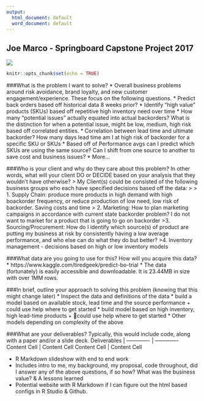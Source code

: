 ---
output:
  html_document: default
  word_document: default
---
## Joe Marco - Springboard Capstone Project 2017 
![](https://dddhl3vz19llg.cloudfront.net/jnj_1.0.54_master/assets/jnj-og-logo.jpg)

```{r setup, include=FALSE}
knitr::opts_chunk$set(echo = TRUE)
```


###What is the problem I want to solve?
* Overall business problems around risk avoidance, brand loyalty, and new customer engagement/experience. These focus on the following questions.
* Predict back orders based off historical data 8 weeks prior?
* Identify “high value” products (SKUs) based off repetitive high inventory need over time
* How many “potential issues” actually equated into actual backorders? What is the distinction for when a potential issue, might be low, medium, high risk based off correlated entities.
* Correlation between lead time and ultimate backorder? How many days lead time am I at high risk of backorder for a specific SKU or SKUs
* Based off of Performance avgs can I predict which SKUs are using the same source? Can I shift from one source to another to save cost and business issues?
* More…

###Who is your client and why do they care about this problem? In other words, what will your client DO or DECIDE based on your analysis that they wouldn’t have otherwise?
> My Client(s) could be consisted of the following business groups who each have specified decisions based off the data:
>
> 1.	Supply Chain: produce more products in high demand with high boackorder frequency, or reduce production of low need, low risk of backorder. Saving costs and time
> 2.	Marketing: How to plan marketing campaigns in accordance with current state backorder problem? I do not want to market for a product that is going to go on backorder
>3.	Sourcing/Procurement: How do I identify which source(s) of product are putting my business at risk by consistently having a low average performance, and who else can do what they do but better?
>4. Inventory management - decisions based on high or low inventory models


###What data are you going to use for this? How will you acquire this data?
* https://www.kaggle.com/tiredgeek/predict-bo-trial 
* The data (fortunately) is easily accessible and downloadable. It is 23.44MB in size with over 1MM rows.

###In brief, outline your approach to solving this problem (knowing that this might change later)
* Inspect the data and definitions of the data
* build a model based on available stock, lead time and the source performance
    + could use help where to get started
* build  model based on high inventory, high lead-time products
    + could use help where to get started
* Other models depending on complexity of the above

###What are your deliverables? Typically, this would include code, along with a paper and/or a slide deck.
Deliverables  | 
------------- | -------------
Content Cell  | Content Cell
Content Cell  | Content Cell

* R Markdown slideshow with end to end work
* Includes intro to me, my background, my proposal, code throughout, did I answer any of the above questions, if so how? What was the business value? & A lessons learned
* Potential website with R Markdown if I can figure out the html based configs in R Studio & Github.
